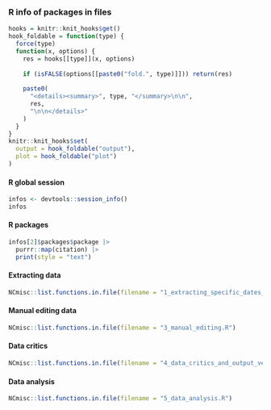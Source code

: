 ### R info of packages in files
```r
hooks = knitr::knit_hooks$get()
hook_foldable = function(type) {
  force(type)
  function(x, options) {
    res = hooks[[type]](x, options)
    
    if (isFALSE(options[[paste0("fold.", type)]])) return(res)
    
    paste0(
      "<details><summary>", type, "</summary>\n\n",
      res,
      "\n\n</details>"
    )
  }
}
knitr::knit_hooks$set(
  output = hook_foldable("output"),
  plot = hook_foldable("plot")
)
```

#### R global session
```r
infos <- devtools::session_info()
infos
```

#### R packages
```r
infos[2]$packages$package |>
  purrr::map(citation) |>
  print(style = "text")
```


#### Extracting data
```r
NCmisc::list.functions.in.file(filename = "1_extracting_specific_dates_listeNoms.R")
```

#### Manual editing data
```r
NCmisc::list.functions.in.file(filename = "3_manual_editing.R")
```

#### Data critics
```r
NCmisc::list.functions.in.file(filename = "4_data_critics_and_output_version.R")
```

#### Data analysis
```r
NCmisc::list.functions.in.file(filename = "5_data_analysis.R")
```